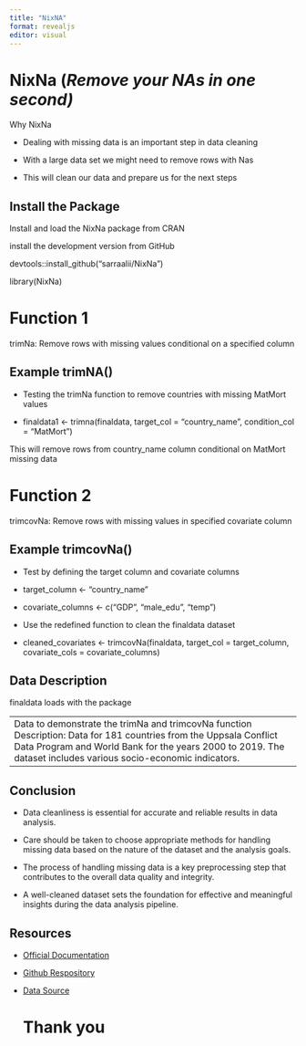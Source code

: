 ```yaml
---
title: "NixNA"
format: revealjs
editor: visual
---
```


# NixNa (*Remove your NAs in one second)*

Why NixNa

-   Dealing with missing data is an important step in data cleaning

-   With a large data set we might need to remove rows with Nas

-   This will clean our data and prepare us for the next steps

## Install the Package

Install and load the NixNa package from CRAN

install the development version from GitHub

devtools::install_github("sarraalii/NixNa")

library(NixNa)

# Function 1

trimNa: Remove rows with missing values conditional on a specified column

## Example trimNA()

-   Testing the trimNa function to remove countries with missing MatMort values

-    finaldata1 \<- trimna(finaldata, target_col = "country_name", condition_col = "MatMort")

This will remove rows from country_name column conditional on MatMort missing data

# Function 2

trimcovNa: Remove rows with missing values in specified covariate column

## Example trimcovNa()

-    Test by defining the target column and covariate columns

-   
target_column \<- "country_name"

-   covariate_columns \<- c("GDP", "male_edu", "temp")


-    Use the redefined function to clean the finaldata dataset

-   cleaned_covariates \<- trimcovNa(finaldata, target_col = target_column, covariate_cols = covariate_columns)




## Data Description

finaldata loads with the package

|                                                                                                                                                                                                                                     |
|-------------------------------------------------------------------------------------------------------------------------------------------------------------------------------------------------------------------------------------|
| Data to demonstrate the trimNa and trimcovNa function Description: Data for 181 countries from the Uppsala Conflict Data Program and World Bank for the years 2000 to 2019. The dataset includes various socio-economic indicators. |

## Conclusion

-   Data cleanliness is essential for accurate and reliable results in data analysis.

-   Care should be taken to choose appropriate methods for handling missing data based on the nature of the dataset and the analysis goals.

-   The process of handling missing data is a key preprocessing step that contributes to the overall data quality and integrity.

-   A well-cleaned dataset sets the foundation for effective and meaningful insights during the data analysis pipeline.

## Resources

-   [Official Documentation](link-to-documentation)

-   [Github Respository](https://github.com/Sarraalii/NixNa.git)

-   [Data Source](https://pubmed.ncbi.nlm.nih.gov/34582455/)

    # Thank you
